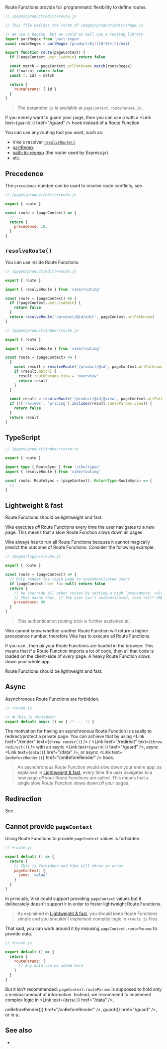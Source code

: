 
Route Functions provide full programmatic flexibility to define routes.

```js
// /pages/product/edit/+route.js

// This file defines the route of /pages/product/edit/+Page.js

// We use a RegExp, but we could as well use a routing library.
import partRegex from 'part-regex'
const routeRegex = partRegex`/product/${/([0-9]+)/}/edit`

export function route(pageContext) {
  if (!pageContext.user.isAdmin) return false

  const match = pageContext.urlPathname.match(routeRegex)
  if (!match) return false
  const [, id] = match

  return {
    routeParams: { id }
  }
}
```

> The parameter `id` is available at <Link href="/pageContext">`pageContext.routeParams.id`</Link>.

If you merely want to guard your page, then you can use a <Link text="Route String" href="/route-string" /> with a <Link text={<code>guard()</code>} href="/guard" /> hook instead of a Route Function.

You can use any routing tool you want, such as:
 - Vike's <Link text="Route String" href="/route-string" /> resolver [`resolveRoute()`](#resolveroute)
 - [partRegex](https://github.com/brillout/part-regex)
 - [path-to-regexp](https://www.npmjs.com/package/path-to-regexp) (the router used by Express.js)
 - etc.


## Precedence

The `precedence` number can be used to resolve route conflicts, see <Link href="/routing-precedence" />.

```js
// /pages/product/edit/+route.js

export { route }

const route = (pageContext) => {
  // ...
  return {
    precedence: 10,
  }
}
```

## `resolveRoute()`

You can use <Link text="Route Strings" href="/route-string" /> inside Route Functions:

```js
// /pages/product/edit/+route.js

export { route }

import { resolveRoute } from 'vike/routing'

const route = (pageContext) => {
  if (!pageContext.user.isAdmin) {
    return false
  }
  return resolveRoute('/product/@id/edit', pageContext.urlPathname)
}
```

```js
// /pages/product/index/+route.js

export { route }

import { resolveRoute } from 'vike/routing'

const route = (pageContext) => {
  {
    const result = resolveRoute('/product/@id', pageContext.urlPathname)
    if (result.match) {
      result.routeParams.view = 'overview'
      return result
    }
  }

  const result = resolveRoute('/product/@id/@view', pageContext.urlPathname)
  if (!['reviews', 'pricing'].includes(result.routeParams.view)) {
    return false
  }
  return result
}
```


## TypeScript

```ts
// /pages/product/index/+route.ts

export { route }

import type { RouteSync } from 'vike/types'
import { resolveRoute } from 'vike/routing'

const route: RouteSync = (pageContext): ReturnType<RouteSync> => {
  // ..
}
```


## Lightweight & fast

Route Functions should be lightweight and fast.

Vike executes *all* Route Functions every time the user navigates to a new page. This means that a slow Route Function slows down all pages.

Vike always has to run all Route Functions because it cannot magically predict the outcome of Route Functions. Consider the following example:

```js
// /pages/login/+route.js

export { route }

const route = (pageContext) => {
  // Only render the login page to unauthenticated users
  if (pageContext.user !== null) return false
  return {
    // We override all other routes by setting a high `precedence` value of `99`.
    // This means that, if the user isn't authenticated, then *all* URLs render the login page.
    precedence: 99
  }
}
```

> This authentication routing trick is further explained at <Link href="/auth#login-flow" />.

Vike cannot know whether another Route Function will return a higher precedence number, therefore Vike has to execute all Route Functions.

If you use <Link text="Client Routing" href="/client-routing" />, then *all* your Route Functions are loaded in the browser. This means that if a Route Function imports a lot of code, then all that code is loaded on the client-side of *every* page. A heavy Route Function slows down your whole app.

Route Functions should be lightweight and fast.


## Async

Asynchronous Route Functions are forbidden.

```js
// +route.js

// ❌ This is forbidden
export default async () => { /* ... */ }
```

The motivation for having an asynchronous Route Function is usually to redirect/protect a private
page. You can achieve that by using <Link href="/render" text={<code>throw render()</code>} /> / <Link href="/redirect" text={<code>throw redirect()</code>} />
with an async <Link text={<code>guard()</code>} href="/guard" />, async <Link text={<code>data()</code>} href="/data" />, or
async <Link text={<code>onBeforeRender()</code>} href="/onBeforeRender" /> hook.

> An asynchronous Route Function would slow down your entire app: as explained in [Lightweight & fast](#lightweight-fast), every time the user navigates to a new page *all* your Route Functions are called. This means that a single slow Route Function slows down *all* your pages.


## Redirection

See <Link href="/redirect" />.

## Cannot provide `pageContext`

Using Route Functions to provide `pageContext` values is forbidden.

```js
// +route.js

export default () => {
  return {
    // This is forbidden and Vike will throw an error
    pageContext: {
      some: 'value'
    }
  }
}
```

In principle, Vike could support providing `pageContext` values but it deliberately doesn't support it in order to foster lightweight Route Functions.

> As explained in [Lightweight & fast](#lightweight-fast), you should keep Route Functions simple and you shouldn't
implement complex logic in `+route.js` files.

That said, you can work around it by misusing `pageContext.routeParams` to provide data.

```js
// +route.js

export default () => {
  return {
    routeParams: {
      // Any data can be added here
    }
  }
}
```

But it isn't recommended: `pageContext.routeParams` is supposed to hold only a minimal amount of information. Instead,
we recommend to implement complex logic in <Link text={<code>data()</code>} href="/data" />,
<Link text={<code>onBeforeRender()</code>} href="/onBeforeRender" />, <Link text={<code>guard()</code>} href="/guard" />,
or in a <Link text="custom hook" href="/meta" />.

## See also

 - <Link href="/routing" />

